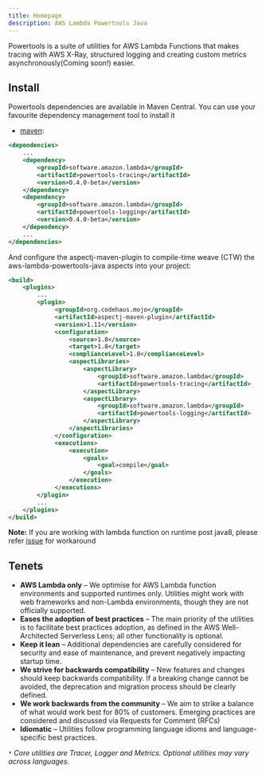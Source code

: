 ```yaml
---
title: Homepage
description: AWS Lambda Powertools Java
---
```


Powertools is a suite of utilities for AWS Lambda Functions that makes tracing with AWS X-Ray, structured logging and creating custom metrics asynchronously(Coming soon!) easier.

## Install

Powertools dependencies are available in Maven Central. You can use your favourite dependency management tool to install it

* [maven](https://maven.apache.org/):
```xml
<dependencies>
    ...
    <dependency>
        <groupId>software.amazon.lambda</groupId>
        <artifactId>powertools-tracing</artifactId>
        <version>0.4.0-beta</version>
    </dependency>
    <dependency>
        <groupId>software.amazon.lambda</groupId>
        <artifactId>powertools-logging</artifactId>
        <version>0.4.0-beta</version>
    </dependency>
    ...
</dependencies>
```

And configure the aspectj-maven-plugin to compile-time weave (CTW) the aws-lambda-powertools-java aspects into your project:

```xml
<build>
    <plugins>
        ...
        <plugin>
             <groupId>org.codehaus.mojo</groupId>
             <artifactId>aspectj-maven-plugin</artifactId>
             <version>1.11</version>
             <configuration>
                 <source>1.8</source>
                 <target>1.8</target>
                 <complianceLevel>1.8</complianceLevel>
                 <aspectLibraries>
                     <aspectLibrary>
                         <groupId>software.amazon.lambda</groupId>
                         <artifactId>powertools-tracing</artifactId>
                     </aspectLibrary>
                     <aspectLibrary>
                         <groupId>software.amazon.lambda</groupId>
                         <artifactId>powertools-logging</artifactId>
                     </aspectLibrary>
                 </aspectLibraries>
             </configuration>
             <executions>
                 <execution>
                     <goals>
                         <goal>compile</goal>
                     </goals>
                 </execution>
             </executions>
        </plugin>
        ...
    </plugins>
</build>
```
**Note:** If you are working with lambda function on runtime post java8, please refer [issue](https://github.com/awslabs/aws-lambda-powertools-java/issues/50) for workaround

## Tenets

* **AWS Lambda only** – We optimise for AWS Lambda function environments and supported runtimes only. Utilities might work with web frameworks and non-Lambda environments, though they are not officially supported.
* **Eases the adoption of best practices** – The main priority of the utilities is to facilitate best practices adoption, as defined in the AWS Well-Architected Serverless Lens; all other functionality is optional.
* **Keep it lean** – Additional dependencies are carefully considered for security and ease of maintenance, and prevent negatively impacting startup time.
* **We strive for backwards compatibility** – New features and changes should keep backwards compatibility. If a breaking change cannot be avoided, the deprecation and migration process should be clearly defined.
* **We work backwards from the community** – We aim to strike a balance of what would work best for 80% of customers. Emerging practices are considered and discussed via Requests for Comment (RFCs)
* **Idiomatic** – Utilities follow programming language idioms and language-specific best practices.

_`*` Core utilities are Tracer, Logger and Metrics. Optional utilities may vary across languages._